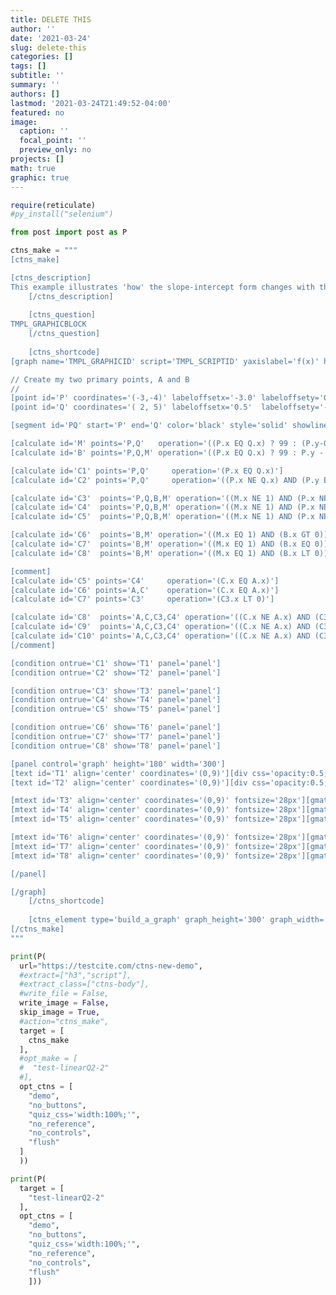 ```yaml
---
title: DELETE THIS
author: ''
date: '2021-03-24'
slug: delete-this
categories: []
tags: []
subtitle: ''
summary: ''
authors: []
lastmod: '2021-03-24T21:49:52-04:00'
featured: no
image:
  caption: ''
  focal_point: ''
  preview_only: no
projects: []
math: true
graphic: true
---
```

```r
require(reticulate)
#py_install("selenium")
```

```python
from post import post as P
```

```python
ctns_make = """
[ctns_make]

[ctns_description]
This example illustrates 'how' the slope-intercept form changes with the graph of the line.
    [/ctns_description]
    
    [ctns_question]
TMPL_GRAPHICBLOCK
    [/ctns_question]
   
    [ctns_shortcode]
[graph name='TMPL_GRAPHICID' script='TMPL_SCRIPTID' yaxislabel='f(x)' height='GRAPH_HEIGHT' width='GRAPH_WIDTH' yaxislabel_ycoord='9.5' xaxislabel_xcoord='8.75' boundingbox='-6,6,6,-6']

// Create my two primary points, A and B
//
[point id='P' coordinates='(-3,-4)' labeloffsetx='-3.0' labeloffsety='0.5' showpoint='true' showlabel='false' showcoordinates='false' animate='true']
[point id='Q' coordinates='( 2, 5)' labeloffsetx='0.5'  labeloffsety='-0.5' showpoint='true' showlabel='false' showcoordinates='false' animate='true']

[segment id='PQ' start='P' end='Q' color='black' style='solid' showline='true']

[calculate id='M' points='P,Q'   operation='((P.x EQ Q.x) ? 99 : (P.y-Q.y)/(P.x-Q.x))']
[calculate id='B' points='P,Q,M' operation='((P.x EQ Q.x) ? 99 : P.y - M.x*P.x)']

[calculate id='C1' points='P,Q'     operation='(P.x EQ Q.x)']
[calculate id='C2' points='P,Q'     operation='((P.x NE Q.x) AND (P.y EQ Q.y))']

[calculate id='C3'  points='P,Q,B,M' operation='((M.x NE 1) AND (P.x NE Q.x) AND (P.y NE Q.y) AND (B.x GT 0))']
[calculate id='C4'  points='P,Q,B,M' operation='((M.x NE 1) AND (P.x NE Q.x) AND (P.y NE Q.y) AND (B.x EQ 0))']
[calculate id='C5'  points='P,Q,B,M' operation='((M.x NE 1) AND (P.x NE Q.x) AND (P.y NE Q.y) AND (B.x LT 0))']

[calculate id='C6'  points='B,M' operation='((M.x EQ 1) AND (B.x GT 0))']
[calculate id='C7'  points='B,M' operation='((M.x EQ 1) AND (B.x EQ 0))']
[calculate id='C8'  points='B,M' operation='((M.x EQ 1) AND (B.x LT 0))']

[comment]
[calculate id='C5' points='C4'     operation='(C.x EQ A.x)']
[calculate id='C6' points='A,C'    operation='(C.x EQ A.x)']
[calculate id='C7' points='C3'     operation='(C3.x LT 0)']

[calculate id='C8'  points='A,C,C3,C4' operation='((C.x NE A.x) AND (C3.x NE 0) AND (C4.x GT 0))']
[calculate id='C9'  points='A,C,C3,C4' operation='((C.x NE A.x) AND (C3.x NE 0) AND (C4.x EQ 0))']
[calculate id='C10' points='A,C,C3,C4' operation='((C.x NE A.x) AND (C3.x NE 0) AND (C4.x LT 0))']
[/comment]

[condition ontrue='C1' show='T1' panel='panel']
[condition ontrue='C2' show='T2' panel='panel']

[condition ontrue='C3' show='T3' panel='panel']
[condition ontrue='C4' show='T4' panel='panel']
[condition ontrue='C5' show='T5' panel='panel']

[condition ontrue='C6' show='T6' panel='panel']
[condition ontrue='C7' show='T7' panel='panel']
[condition ontrue='C8' show='T8' panel='panel']

[panel control='graph' height='180' width='300']
[text id='T1' align='center' coordinates='(0,9)'][div css='opacity:0.5;' b bg='white' sz='150%']Not a function[/div][/text]
[text id='T2' align='center' coordinates='(0,9)'][div css='opacity:0.5;' b bg='white' sz='150%']Constant Function[/div][/text]

[mtext id='T3' align='center' coordinates='(0,9)' fontsize='28px'][gmath d2f addparen='false' points='M,B']y = M.x x + B.x[/gmath][/mtext]
[mtext id='T4' align='center' coordinates='(0,9)' fontsize='28px'][gmath d2f addparen='false' points='M']y = M.x x[/gmath][/mtext]
[mtext id='T5' align='center' coordinates='(0,9)' fontsize='28px'][gmath d2f addparen='false' points='M,B']y = M.x x B.x[/gmath][/mtext]

[mtext id='T6' align='center' coordinates='(0,9)' fontsize='28px'][gmath d2f addparen='false' points='B']y = x + B.x[/gmath][/mtext]
[mtext id='T7' align='center' coordinates='(0,9)' fontsize='28px'][gmath d2f addparen='false' points='B']y = x [/gmath][/mtext]
[mtext id='T8' align='center' coordinates='(0,9)' fontsize='28px'][gmath d2f addparen='false' points='B']y = x B.x[/gmath][/mtext]

[/panel]

[/graph]
    [/ctns_shortcode]
    
    [ctns_element type='build_a_graph' graph_height='300' graph_width='300' height='402' width='402'][/ctns_element]
[/ctns_make]
"""

print(P(
  url="https://testcite.com/ctns-new-demo", 
  #extract=["h3","script"], 
  #extract_class=["ctns-body"],
  #write_file = False,
  write_image = False,
  skip_image = True,
  #action="ctns_make",
  target = [
    ctns_make
  ],
  #opt_make = [
  #  "test-linearQ2-2"
  #],
  opt_ctns = [
    "demo",
    "no_buttons",
    "quiz_css='width:100%;'", 
    "no_reference",
    "no_controls",
    "flush"
  ]
  ))
```

```python

print(P(
  target = [
    "test-linearQ2-2"
  ], 
  opt_ctns = [
    "demo",
    "no_buttons",
    "quiz_css='width:100%;'", 
    "no_reference",
    "no_controls",
    "flush"
    ]))
```
